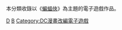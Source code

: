 本分類收錄以《[[蝙蝠俠|蝙蝠俠]]》為主題的電子遊戲作品。

[[Category:其他媒體的蝙蝠俠|D]]
[[Category:超級英雄電子遊戲|B]]
[[Category:DC漫畫改編電子遊戲|Category:DC漫畫改編電子遊戲]]
